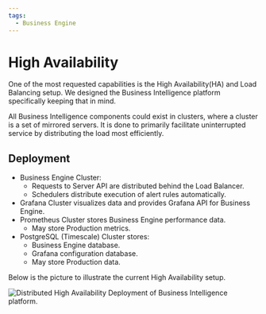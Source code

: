 ```yaml
---
tags:
  - Business Engine
---
```



# High Availability

One of the most requested capabilities is the High Availability(HA) and Load Balancing setup. We designed the Business Intelligence platform specifically keeping that in mind.

All Business Intelligence components could exist in clusters, where a cluster is a set of mirrored servers. It is done to primarily facilitate uninterrupted service by distributing the load most efficiently.

## Deployment

- Business Engine Cluster:
  - Requests to Server API are distributed behind the Load Balancer.
  - Schedulers distribute execution of alert rules automatically.
- Grafana Cluster visualizes data and provides Grafana API for Business Engine.
- Prometheus Cluster stores Business Engine performance data.
  - May store Production metrics.
- PostgreSQL (Timescale) Cluster stores:
  - Business Engine database.
  - Grafana configuration database.
  - May store Production data.

Below is the picture to illustrate the current High Availability setup.

<Image
  title="Distributed High Availability Deployment of Business Intelligence platform."
  src="/img/big/high-availability.png"
/>
